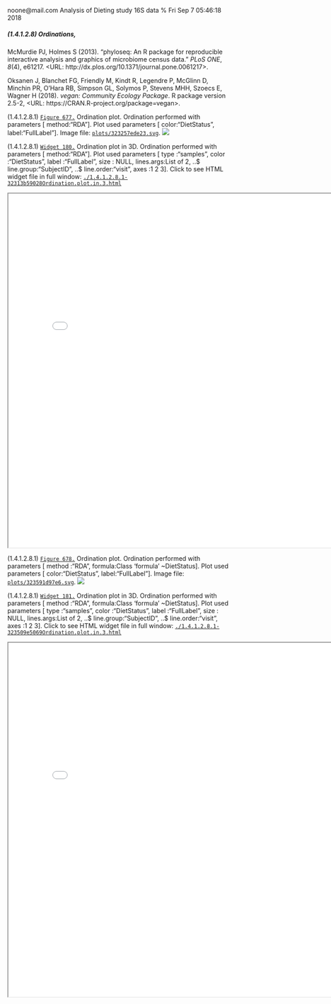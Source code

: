 noone@mail.com
Analysis of Dieting study 16S data
% Fri Sep  7 05:46:18 2018



##### \(1.4.1.2.8\) Ordinations, 



McMurdie PJ, Holmes S (2013). “phyloseq: An R package for reproducible interactive analysis and graphics of microbiome census data.” _PLoS
ONE_, *8*(4), e61217. <URL: http://dx.plos.org/10.1371/journal.pone.0061217>.


Oksanen J, Blanchet FG, Friendly M, Kindt R, Legendre P, McGlinn D, Minchin PR, O'Hara RB, Simpson GL, Solymos P, Stevens MHH, Szoecs E, Wagner
H (2018). _vegan: Community Ecology Package_. R package version 2.5-2, <URL: https://CRAN.R-project.org/package=vegan>.





\(1.4.1.2.8.1\) <a name="figure.677"></a>[`Figure 677.`](#figure.677) Ordination plot. Ordination performed with parameters [ method:"RDA"]. 
               Plot used parameters [ color:"DietStatus", label:"FullLabel"].  Image file: [`plots/323257ede23.svg`](plots/323257ede23.svg).
![](plots/323257ede23.svg)




\(1.4.1.2.8.1\) <a name="widget.180"></a>[`Widget 180.`](#widget.180) Ordination plot in 3D. Ordination performed with parameters [ method:"RDA"]. 
               Plot used parameters [ type      :"samples", color     :"DietStatus", label     :"FullLabel", size      : NULL, lines.args:List of 2,  ..$ line.group:"SubjectID",  ..$ line.order:"visit", axes      :1 2 3]. Click to see HTML widget file in full window: [`./1.4.1.2.8.1-32313b59028Ordination.plot.in.3.html`](./1.4.1.2.8.1-32313b59028Ordination.plot.in.3.html)



<iframe src="./1.4.1.2.8.1-32313b59028Ordination.plot.in.3.html" width="800" height="800"> </iframe>




\(1.4.1.2.8.1\) <a name="figure.678"></a>[`Figure 678.`](#figure.678) Ordination plot. Ordination performed with parameters [ method :"RDA", formula:Class 'formula' ~DietStatus]. 
               Plot used parameters [ color:"DietStatus", label:"FullLabel"].  Image file: [`plots/323591d97e6.svg`](plots/323591d97e6.svg).
![](plots/323591d97e6.svg)




\(1.4.1.2.8.1\) <a name="widget.181"></a>[`Widget 181.`](#widget.181) Ordination plot in 3D. Ordination performed with parameters [ method :"RDA", formula:Class 'formula' ~DietStatus]. 
               Plot used parameters [ type      :"samples", color     :"DietStatus", label     :"FullLabel", size      : NULL, lines.args:List of 2,  ..$ line.group:"SubjectID",  ..$ line.order:"visit", axes      :1 2 3]. Click to see HTML widget file in full window: [`./1.4.1.2.8.1-323509e5069Ordination.plot.in.3.html`](./1.4.1.2.8.1-323509e5069Ordination.plot.in.3.html)



<iframe src="./1.4.1.2.8.1-323509e5069Ordination.plot.in.3.html" width="800" height="800"> </iframe>